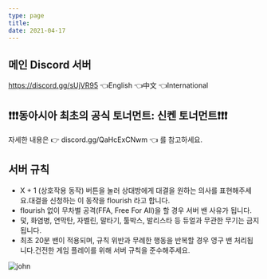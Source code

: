 ```yaml
---
type: page
title: 
date: 2021-04-17
---
```

## 메인 Discord 서버
https://discord.gg/sUjVR95 👈English 👈中文 👈International

## ❗❗❗동아시아 최초의 공식 토너먼트: 신켄 토너먼트❗❗❗
자세한 내용은 👉 discord.gg/QaHcExCNwm 👈 를 참고하세요.

## 서버 규칙
* X + 1 (상호작용 동작) 버튼을 눌러 상대방에게 대결을 원하는 의사를 표현해주세요.대결을 신청하는 이 동작을 flourish 라고 합니다.
* flourish 없이 무차별 공격(FFA, Free For All)을 할 경우 서버 밴 사유가 됩니다.
* 덫, 화염병, 연막탄, 자벨린, 말타기, 툴박스, 발리스타 등 듀얼과 무관한 무기는 금지됩니다.
* 최초 20분 밴이 적용되며, 규칙 위반과 무례한 행동을 반복할 경우 영구 밴 처리됩니다.건전한 게임 플레이를 위해 서버 규칙을 준수해주세요.

![john](./images/perma%20ban%201.jpg)

